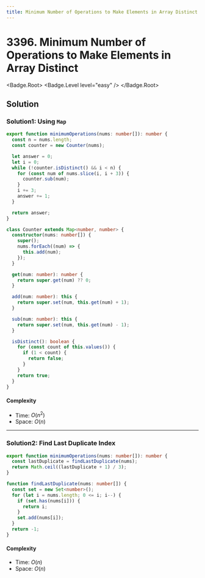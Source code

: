 ```yaml
---
title: Minimum Number of Operations to Make Elements in Array Distinct
---
```


# 3396. Minimum Number of Operations to Make Elements in Array Distinct

<Badge.Root>
  <Badge.Level level="easy" />
</Badge.Root>

## Solution

### Solution1: Using `Map`

```typescript filename="solution.ts" copy
export function minimumOperations(nums: number[]): number {
  const n = nums.length;
  const counter = new Counter(nums);

  let answer = 0;
  let i = 0;
  while (!counter.isDistinct() && i < n) {
    for (const num of nums.slice(i, i + 3)) {
      counter.sub(num);
    }
    i += 3;
    answer += 1;
  }

  return answer;
}

class Counter extends Map<number, number> {
  constructor(nums: number[]) {
    super();
    nums.forEach((num) => {
      this.add(num);
    });
  }

  get(num: number): number {
    return super.get(num) ?? 0;
  }

  add(num: number): this {
    return super.set(num, this.get(num) + 1);
  }

  sub(num: number): this {
    return super.set(num, this.get(num) - 1);
  }

  isDistinct(): boolean {
    for (const count of this.values()) {
      if (1 < count) {
        return false;
      }
    }
    return true;
  }
}
```

#### Complexity

- Time: $O(n^2)$
- Space: $O(n)$

---

### Solution2: Find Last Duplicate Index

```typescript filename="solution.ts" copy
export function minimumOperations(nums: number[]): number {
  const lastDuplicate = findLastDuplicate(nums);
  return Math.ceil((lastDuplicate + 1) / 3);
}

function findLastDuplicate(nums: number[]) {
  const set = new Set<number>();
  for (let i = nums.length; 0 <= i; i--) {
    if (set.has(nums[i])) {
      return i;
    }
    set.add(nums[i]);
  }
  return -1;
}
```

#### Complexity

- Time: $O(n)$
- Space: $O(n)$

<ProblemLink
  codingSite="leetcode"
  href="https://leetcode.com/problems/minimum-number-of-operations-to-make-elements-in-array-distinct"
  title="Minimum Number of Operations to Make Elements in Array Distinct"
/>
